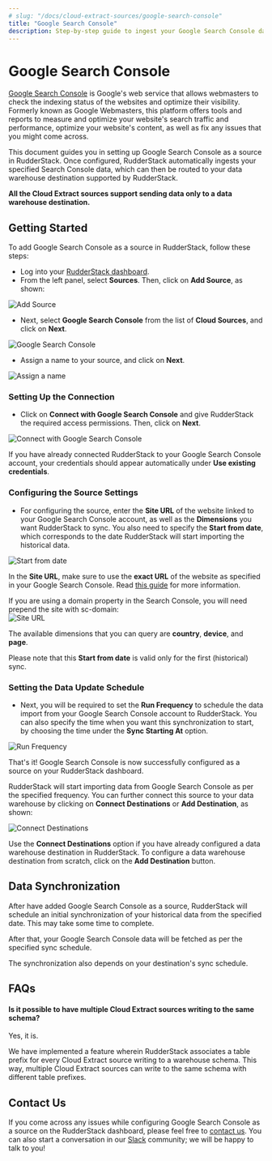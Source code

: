 ```yaml
---
# slug: "/docs/cloud-extract-sources/google-search-console"
title: "Google Search Console"
description: Step-by-step guide to ingest your Google Search Console data into RudderStack.
---
```


# Google Search Console

[Google Search Console](https://search.google.com/search-console/about) is Google's web service that allows webmasters to check the indexing status of the websites and optimize their visibility. Formerly known as Google Webmasters, this platform offers tools and reports to measure and optimize your website's search traffic and performance, optimize your website's content, as well as fix any issues that you might come across.

This document guides you in setting up Google Search Console as a source in RudderStack. Once configured, RudderStack automatically ingests your specified Search Console data, which can then be routed to your data warehouse destination supported by RudderStack.

<div class="infoBlock">

**All the Cloud Extract sources support sending data only to a data warehouse destination.**

</div>

## Getting Started

To add Google Search Console as a source in RudderStack, follow these steps:

- Log into your [RudderStack dashboard](https://app.rudderlabs.com/signup?type=freetrial).
- From the left panel, select **Sources**. Then, click on **Add Source**, as shown:

<!--<img src="../assets/1 (4) (3) (3) (3) (3) (3) (3) (3) (3) (3) (3) (3) (3) (3) (3) (3) (2).png" />-->

<img
  src="../assets/1 (4) (3) (3) (3) (3) (3) (3) (3) (3) (3) (3) (3) (3) (3) (3) (3) (2).png"
  alt="Add Source"
/>

- Next, select **Google Search Console** from the list of **Cloud Sources**, and click on **Next**.

<!--<img src="../assets/screen-shot-2020-12-18-at-10.43.57-am.png" />-->

<img
  src="../assets/screen-shot-2020-12-18-at-10.43.57-am.png"
  alt="Google Search Console"
/>

- Assign a name to your source, and click on **Next**.

<!--<img src="../assets/screen-shot-2020-12-18-at-10.44.25-am.png" />-->

<img
  src="../assets/screen-shot-2020-12-18-at-10.44.25-am.png"
  alt="Assign a name"
/>

### Setting Up the Connection

- Click on **Connect with Google Search Console** and give RudderStack the required access permissions. Then, click on **Next**.

<!--<img src="../assets/screen-shot-2020-12-18-at-10.44.41-am.png" />-->

<img
  src="../assets/screen-shot-2020-12-18-at-10.44.41-am.png"
  alt="Connect with Google Search Console"
/>

<div class="infoBlock">

If you have already connected RudderStack to your Google Search Console account, your credentials should appear automatically under **Use existing credentials**.

</div>

### Configuring the Source Settings

- For configuring the source, enter the **Site URL** of the website linked to your Google Search Console account, as well as the **Dimensions** you want RudderStack to sync. You also need to specify the **Start from date**, which corresponds to the date RudderStack will start importing the historical data.

<!--<img src="../assets/screen-shot-2020-12-18-at-10.59.43-am.png" />-->

<img
  src="../assets/screen-shot-2020-12-18-at-10.59.43-am.png"
  alt="Start from date"
/>

In the **Site URL**, make sure to use the **exact URL** of the website as specified in your Google Search Console. Read [this guide](https://support.google.com/webmasters/answer/34592?hl=en) for more information.

<div class="infoBlock">
If you are using a domain property in the Search Console, you will need prepend the site with sc-domain:
</div>

<!-- <img src="../assets/image (13) (1).png" />-->

<img src="../assets/image (13) (1).png" alt="Site URL" />

<div class="successBlock">

  The available dimensions that you can query are **country**,
  **device**, and **page**.
</div>

<div class="infoBlock">

Please note that this **Start from date** is valid only for the first (historical) sync.

</div>

### Setting the Data Update Schedule

- Next, you will be required to set the **Run Frequency** to schedule the data import from your Google Search Console account to RudderStack. You can also specify the time when you want this synchronization to start, by choosing the time under the **Sync Starting At** option.

<!--<img src="../assets/screen-shot-2020-12-18-at-11.00.31-am.png" />-->

<img
  src="../assets/screen-shot-2020-12-18-at-11.00.31-am.png"
  alt="Run Frequency"
/>

That's it! Google Search Console is now successfully configured as a source on your RudderStack dashboard.

RudderStack will start importing data from Google Search Console as per the specified frequency. You can further connect this source to your data warehouse by clicking on **Connect Destinations** or **Add Destination**, as shown:

<!--<img src="../assets/screen-shot-2020-12-18-at-11.01.14-am (1).png" />-->

<img
  src="../assets/screen-shot-2020-12-18-at-11.01.14-am (1).png"
  alt="Connect Destinations"
/>

<div class="successBlock">

  Use the **Connect Destinations** option if you have already
  configured a data warehouse destination in RudderStack. To configure a data
  warehouse destination from scratch, click on the **Add Destination** button.
</div>

## Data Synchronization

After have added Google Search Console as a source, RudderStack will schedule an initial synchronization of your historical data from the specified date. This may take some time to complete.

After that, your Google Search Console data will be fetched as per the specified sync schedule.

<div class="infoBlock">

The synchronization also depends on your destination's sync schedule.

</div>

## FAQs

#### Is it possible to have multiple Cloud Extract sources writing to the same schema?

Yes, it is.

We have implemented a feature wherein RudderStack associates a table prefix for every Cloud Extract source writing to a warehouse schema. This way, multiple Cloud Extract sources can write to the same schema with different table prefixes.

## Contact Us

If you come across any issues while configuring Google Search Console as a source on the RudderStack dashboard, please feel free to [contact us](mailto:%20docs@rudderstack.com). You can also start a conversation in our [Slack](https://rudderstack.com/join-rudderstack-slack-community) community; we will be happy to talk to you!
